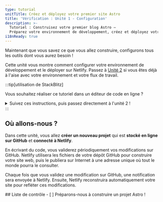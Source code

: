 ```yaml
---
type: tutorial
unitTitle: Créez et déployez votre premier site Astro
title: 'Vérification : Unité 1 - Configuration'
description: >-
  Tutoriel : Construisez votre premier blog Astro —
  Préparez votre environnement de développement, créez et déployez votre premier site Astro
i18nReady: true
---
```




Maintenant que vous savez ce que vous allez construire, configurons tous les outils dont vous aurez besoin !

Cette unité vous montre comment configurer votre environnement de développement et le déployer sur Netlify. Passez à [Unité 2](/fr/tutorial/2-pages/) si vous êtes déjà à l'aise avec votre environnement et votre flux de travail.

:::tip[utilisation de StackBlitz]

Vous souhaitez réaliser ce tutoriel dans un éditeur de code en ligne ?
<details>
<summary>Suivez ces instructions, puis passez directement à l'unité 2 !</summary>

**Configuration de StackBlitz**
1. Visitez [astro.new](https://astro.new) et cliquez sur le bouton pour ouvrir le modèle "Empty Project" dans StackBlitz.

2. Cliquez sur "Sign in" en haut à droite pour vous connecter en utilisant vos identifiants GitHub.

3. En haut à gauche de la fenêtre de l'éditeur StackBlitz, cliquez sur "fork" le modèle (enregistrer dans le tableau de bord de votre compte).

4. Attendez que le projet se charge, et vous verrez un aperçu en direct du modèle de “Empty Project”.

**Apportez une modification**

Dans le volet des fichiers, vous devriez voir `src/pages/index.astro`. Cliquez pour l'ouvrir, et suivez [Écrivez votre première ligne Astro](/fr/tutorial/1-setup/3/) pour apporter une modification à ce fichier.

**Créez un dépôt GitHub**

1. Appuyez sur le bouton <kbd>Connect Repository</kbd> en haut de votre liste de fichiers, saisissez un nouveau nom pour votre dépôt, puis cliquez sur <kbd>Create repo & push</kbd>.

2. Lorsque vous avez des modifications à valider sur GitHub, un bouton “Commit” apparaîtra en haut à gauche de votre espace de travail. En cliquant dessus, vous pourrez saisir un message de validation et mettre à jour votre dépôt.

**Déployez votre site**

Si vous souhaitez déployer sur Netlify, passez à [Déployez votre site sur le web](/fr/tutorial/1-setup/5/).
Sinon, passez à l'[Unité 2](/fr/tutorial/2-pages/) pour commencer à créer avec Astro !

</details>
:::

## Où allons-nous ?

Dans cette unité, vous allez **créer un nouveau projet** qui est **stocké en ligne sur GitHub** et **connecté à Netlify**.

En écrivant du code, vous validerez périodiquement vos modifications sur GitHub. Netlify utilisera les fichiers de votre dépôt GitHub pour construire votre site web, puis le publiera sur Internet à une adresse unique où tout le monde pourra le consulter.

Chaque fois que vous validez une modification sur GitHub, une notification sera envoyée à Netlify. Ensuite, Netlify reconstruira automatiquement votre site pour refléter ces modifications.



<Box icon="check-list">
## Liste de contrôle

<Checklist>
- [ ] Préparons-nous à construire un projet Astro !
</Checklist>
</Box>
